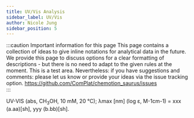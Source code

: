 ```yaml
---
title: UV/Vis Analysis
sidebar_label: UV/Vis
author: Nicole Jung
sidebar_position: 5
---
```


:::caution Important information for this page
This page contains a collection of ideas to give inline notations for analytical data in the future. We provide this page to discuss options for a clear formatting of descriptions - but there is no need to adapt to the given rules at the moment. This is a test area. Nevertheless: if you have suggestions and comments: please let us know or provide your ideas via the issue tracking option.
https://github.com/ComPlat/chemotion_saurus/issues  
:::


UV-VIS (abs, CH<sub>3</sub>OH, 10 mM, 20 °C); λmax [nm] (log ε, M-1cm-1) = xxx (a.aa)[sh], yyy (b.bb)[sh].
